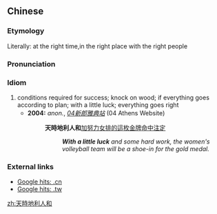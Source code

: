 {{also|天时地利人和}}
==Chinese==
{{zh-forms|s=天时地利人和|type=222}}

===Etymology===
Literally: at the right time,in the right place with the right people

===Pronunciation===
{{zh-pron
|m=tiānshí dìlì rénhé
|cat=id
}}

===Idiom===
{{zh-idiom}}

# conditions required for success; knock on wood; if everything goes according to plan; with a little luck; everything goes right
#* '''2004:''' ''anon.'', ''[http://2004.sina.com.hk/comm/vb/2004-08-31/0959112705.html 04新郎雅典站]'' (04 Athens Website)
#*: '''天時地利人和'''[[加]][[努力]][[女排]][[的]][[這]][[枚]][[金牌]][[命中]][[注定]]
#*:: '''''With a little luck''' and some hard work, the women's volleyball team will be a shoe-in for the gold medal.''

===External links===
* [http://www.google.com.cn/search?as_q=&num=10&hl=zh-CN&btnG=Google+%E6%90%9C%E7%B4%A2&as_epq=%E5%A4%A9%E6%97%B6%E5%9C%B0%E5%88%A9%E4%BA%BA%E5%92%8C&as_oq=&as_eq=&lr=&as_ft=i&as_filetype=&as_qdr=all&as_occt=any&as_dt=i&as_sitesearch=.cn&as_rights= Google hits: .cn]
* [http://www.google.com.tw/search?as_q=&num=10&hl=zh-TW&btnG=Google+%E6%90%9C%E5%B0%8B&as_epq=%E5%A4%A9%E6%99%82%E5%9C%B0%E5%88%A9%E4%BA%BA%E5%92%8C&as_oq=&as_eq=&lr=&as_ft=i&as_filetype=&as_qdr=all&as_occt=any&as_dt=i&as_sitesearch=.tw&as_rights=&safe=images Google hits: .tw]

[[zh:天時地利人和]]